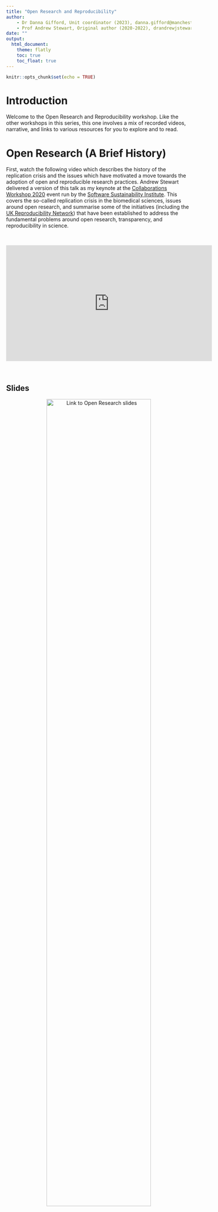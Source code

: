 ```yaml
---
title: "Open Research and Reproducibility"
author: 
    - Dr Danna Gifford, Unit coordinator (2023), danna.gifford@manchester.ac.uk
    - Prof Andrew Stewart, Original author (2020-2022), drandrewjstewart@gmail.com
date: ""
output: 
  html_document:
    theme: flatly
    toc: true
    toc_float: true
---
```


```r
knitr::opts_chunk$set(echo = TRUE)
```

# Introduction

Welcome to the Open Research and Reproducibility workshop. Like the other workshops in this series, this one involves a mix of recorded videos, narrative, and links to various resources for you to explore and to read.

# Open Research (A Brief History)

First, watch the following video which describes the history of the replication crisis and the issues which have motivated a move towards the adoption of open and reproducible research practices. Andrew Stewart delivered a version of this talk as my keynote at the [Collaborations Workshop 2020](https://www.software.ac.uk/news/dr-andrew-stewart-open-collaborations-workshop-2020-keynote-open-research) event run by the [Software Sustainability Institute](https://www.software.ac.uk). This covers the so-called replication crisis in the biomedical sciences, issues around open research, and summarise some of the initiatives (including the [UK Reproducibility Network](https://www.bristol.ac.uk/psychology/research/ukrn/)) that have been established to address the fundamental problems around open research, transparency, and reproducibility in science.

  

<center>

<iframe width="560" height="315" src="https://youtube.com/embed/nfHOnuo1T2o" data-external="1" frameborder="0" allowfullscreen>

</iframe>

</center>

  

## Slides

<center>[![Link to Open Research slides](../images/cw20.png){width="75%"}](../slides/introduction_to_open_research.pdf)</center>

  

Before watching the next video, please have a read through the following paper by Ionnidis (2005) which arguably started the conversation around reproducibility that has had such an impact on research in Psychology and across the Biomedical sciences for the last few years. Clicking on the image below will take you to the paper.

## Ionnidis (2005)

  

<center>[![Link to John Ionnidis\' paper](../images/ionnidis.png){width="75%"}](https://journals.plos.org/plosmedicine/article?id=10.1371/journal.pmed.0020124)</center>

  

## Bishop (2019)

This post by Dorothy Bishop in 2019 nicely captures the situation a number of years later. Clicking on the image below will take you to the paper.

  

<center>[![Link to Dorothy Bishop\'s paper](../images/bishop.png){width="75%"}](https://www.nature.com/articles/d41586-019-01307-2)</center>

# How to do Reproducible Research

One of the biggest challenges facing researchers who are used to the **old** way of conducting research is that they feel that they don't have the knowledge or technical skills to adopt open and reproducible research practices. But it's not that hard! Before you run your experiment, you can pre-register your hypotheses so that when you come to analyse and write-up your results, you can demonstrate that your predictions really were made in advance of data collection. You can also make your research data open (and FAIR) alongside your code so that others can recreate your analyses. And by posting your research article on a pre-print server (such as [PsyArXiv](https://psyarxiv.com) or [bioRxiv](https://www.biorxiv.org)) before submission to a journal, you make your research findings available to all. The adoption of open source software such as R, also means that any research findings you produce can be *re*-produced by others who can access your data and code. This principle of using open tools to allow us to produce open (and reusable) data and code is the fundamental philosophy behind all of the workshops in this unit. Have a look at the video below which explains how we can adopt open and reproducible research practices.

  

<center>

<iframe width="560" height="315" src="https://youtube.com/embed/BscWSJFmsHE" data-external="1" frameborder="0" allowfullscreen>

</iframe>

</center>

  

## Slides

<center>[![Link to how to do open research slides](../images/how_to_do.png){width="75%"}](../slides/adopting_open_practices.pdf)</center>

  

## Crüwell et al. (2019)

Here's a great guide to the various things you can do to make your own research more open. Just click on the image to open the paper.

<center>[![Link to guide on how to do open research](../images/7_steps.png){width="75%"}](https://psycnet.apa.org/fulltext/2019-80290-002.pdf)</center>

  

## Haeffel (2022)

This thought provoking paper by Gerald Haeffel suggests that psychology needs to focus more on theory development (and encourage the publication of results that refute theories).

[![Link to Haeffel paper](../images/haeffel.png){width="75%"}](https://royalsocietypublishing.org/doi/10.1098/rsos.220099)

## Improve this Workshop

If you spot any issues/errors in this workshop, you can raise an issue or create a pull request for [this repo](https://github.com/ajstewartlang/01_open_research_and_reproducibility).
